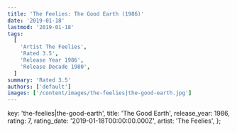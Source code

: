 ```yaml
---
title: 'The Feelies: The Good Earth (1986)'
date: '2019-01-18'
lastmod: '2019-01-18'
tags:
  [
    'Artist The Feelies',
    'Rated 3.5',
    'Release Year 1986',
    'Release Decade 1980',
  ]
summary: 'Rated 3.5'
authors: ['default']
images: ['/content/images/the-feelies|the-good-earth.jpg']
---
```


  key: 'the-feelies|the-good-earth',
  title: 'The Good Earth',
  release_year: 1986,
  rating: 7,
  rating_date: '2019-01-18T00:00:00.000Z',
  artist: 'The Feelies',
};

<MusicRating data={data} />
